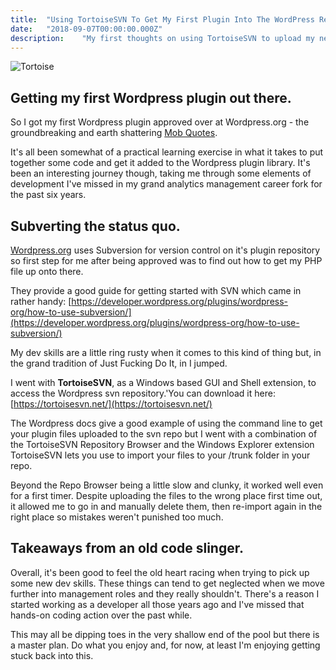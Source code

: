 ```yaml
---
title:  "Using TortoiseSVN To Get My First Plugin Into The WordPress Repository"
date:   "2018-09-07T00:00:00.000Z"
description:    "My first thoughts on using TortoiseSVN to upload my new Wordpress plugin to the WP repository"
---
```

![Tortoise](./tortoise.jpg)

## Getting my first Wordpress plugin out there.

So I got my first Wordpress plugin approved over at Wordpress.org - the groundbreaking and earth shattering [Mob Quotes](https://wordpress.org/plugins/mob-quotes/).

It's all been somewhat of a practical learning exercise in what it takes to put together some code and get it added to the Wordpress plugin library. It's been an interesting journey though, taking me through some elements of development I've missed in my grand analytics management career fork for the past six years.

## Subverting the status quo.

[Wordpress.org](https://wordpress.org) uses Subversion for version control on it's plugin repository so first step for me after being approved was to find out how to get my PHP file up onto there.

They provide a good guide for getting started with SVN which came in rather handy: [https://developer.wordpress.org/plugins/wordpress-org/how-to-use-subversion/](https://developer.wordpress.org/plugins/wordpress-org/how-to-use-subversion/)

My dev skills are a little ring rusty when it comes to this kind of thing but, in the grand tradition of Just Fucking Do It, in I jumped.

I went with **TortoiseSVN**, as a Windows based GUI and Shell extension, to access the Wordpress svn repository.'You can download it here: [https://tortoisesvn.net/](https://tortoisesvn.net/)

The Wordpress docs give a good example of using the command line to get your plugin files uploaded to the svn repo but I went with a combination of the TortoiseSVN Repository Browser and the Windows Explorer extension TortoiseSVN lets you use to import your files to your /trunk folder in your repo.

Beyond the Repo Browser being a little slow and clunky, it worked well even for a first timer. Despite uploading the files to the wrong place first time out, it allowed me to go in and manually delete them, then re-import again in the right place so mistakes weren't punished too much.

## Takeaways from an old code slinger.

Overall, it's been good to feel the old heart racing when trying to pick up some new dev skills. These things can tend to get neglected when we move further into management roles and they really shouldn't. There's a reason I started working as a developer all those years ago and I've missed that hands-on coding action over the past while.

This may all be dipping toes in the very shallow end of the pool but there is a master plan. Do what you enjoy and, for now, at least I'm enjoying getting stuck back into this.